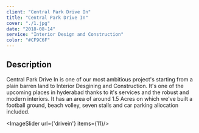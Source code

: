 ```yaml
---
client: "Central Park Drive In"
title: "Central Park Drive In"
cover: "./1.jpg"
date: "2018-08-14"
service: "Interior Design and Construction"
color: "#CF9C6F"
---
```

## Description

Central Park Drive In is one of our most ambitious project's starting from a plain barren land to Interior Desgining and Construction. It's one of the upcoming places in hyderabad thanks to it's services and the robust and modern interiors. It has an area of around 1.5 Acres on which we've built a football ground, beach volley, seven stalls and car parking allocation included.


<ImageSlider url={'drivein'} items={11}/>